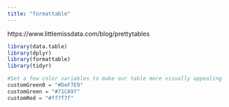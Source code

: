 ```yaml
---
title: "formattable"
---
```


https://www.littlemissdata.com/blog/prettytables

```r
library(data.table)
library(dplyr)
library(formattable)
library(tidyr)
```


```r
#Set a few color variables to make our table more visually appealing
customGreen0 = "#DeF7E9"
customGreen = "#71CA97"
customRed = "#ff7f7f"
```














